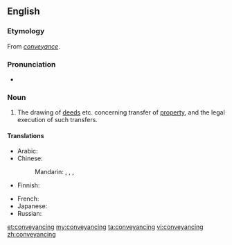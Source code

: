 ==English==

===Etymology===
From ''[[conveyance]]''.

===Pronunciation===
* {{IPA|/kənˈveɪənsɪŋ/|lang=en}}

===Noun===
{{en-noun|~}}

# {{lb|en|legal}} The drawing of [[deeds]] etc. concerning transfer of [[property]], and the legal execution of such transfers.

====Translations====
{{trans-top|legal process}}
* Arabic: {{t-needed|ar}}
* Chinese:
*: Mandarin: {{t|cmn|產權轉讓}}, {{t|cmn|产权转让|tr=chǎnquán zhuǎnràng}}, {{t+|cmn|過戶}}, {{t+|cmn|过户|tr=guòhù}}
* Finnish: {{t|fi|[[omistusoikeuden]] [[siirto]]}}
{{trans-mid}}
* French: {{t|fr|cession des droits immobiliers|f}}
* Japanese: {{t-needed|ja}}
* Russian: {{t-needed|ru}}
{{trans-bottom}}

[[et:conveyancing]]
[[my:conveyancing]]
[[ta:conveyancing]]
[[vi:conveyancing]]
[[zh:conveyancing]]